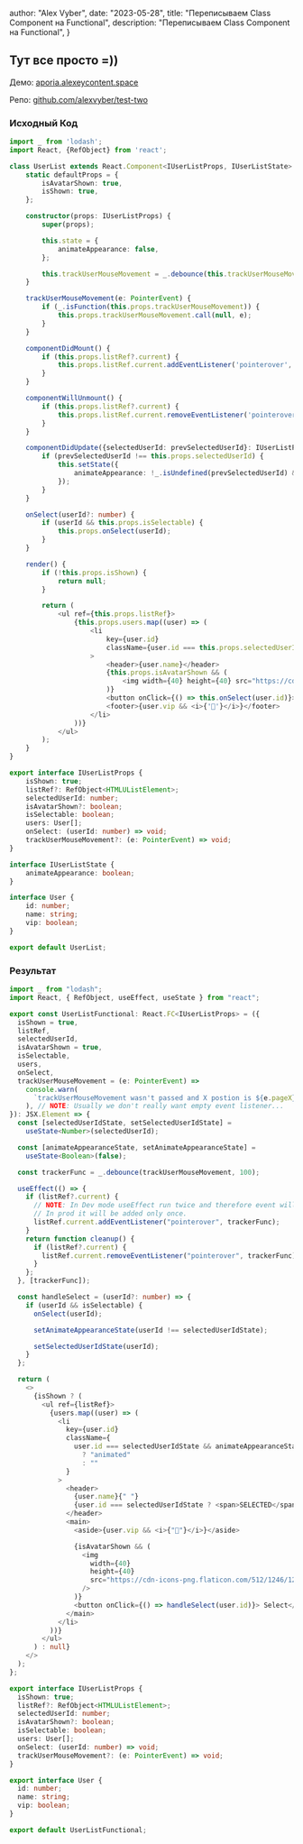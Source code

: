 
  author: "Alex Vyber",
  date: "2023-05-28",
  title: "Переписываем Class Component на Functional",
  description: "Переписываем Class Component на Functional",
}


## Тут все просто =))

Демо: [aporia.alexeycontent.space](https://aporia.alexeycontent.space/)

Репо: [github.com/alexvyber/test-two](https://github.com/alexvyber/test-two)

### Исходный Код

```TypeScript
import _ from 'lodash';
import React, {RefObject} from 'react';

class UserList extends React.Component<IUserListProps, IUserListState> {
	static defaultProps = {
		isAvatarShown: true,
		isShown: true,
	};

	constructor(props: IUserListProps) {
		super(props);

		this.state = {
			animateAppearance: false,
		};

		this.trackUserMouseMovement = _.debounce(this.trackUserMouseMovement.bind(this), 100);
	}

	trackUserMouseMovement(e: PointerEvent) {
		if (_.isFunction(this.props.trackUserMouseMovement)) {
			this.props.trackUserMouseMovement.call(null, e);
		}
	}

	componentDidMount() {
		if (this.props.listRef?.current) {
			this.props.listRef.current.addEventListener('pointerover', this.trackUserMouseMovement);
		}
	}

	componentWillUnmount() {
		if (this.props.listRef?.current) {
			this.props.listRef.current.removeEventListener('pointerover', this.trackUserMouseMovement);
		}
	}

	componentDidUpdate({selectedUserId: prevSelectedUserId}: IUserListProps) {
		if (prevSelectedUserId !== this.props.selectedUserId) {
			this.setState({
				animateAppearance: !_.isUndefined(prevSelectedUserId) && !_.isUndefined(this.props.selectedUserId),
			});
		}
	}

	onSelect(userId?: number) {
		if (userId && this.props.isSelectable) {
			this.props.onSelect(userId);
		}
	}

	render() {
		if (!this.props.isShown) {
			return null;
		}

		return (
			<ul ref={this.props.listRef}>
				{this.props.users.map((user) => (
					<li
						key={user.id}
						className={user.id === this.props.selectedUserId && this.state.animateAppearance ? 'animated' : ''}
					>
						<header>{user.name}</header>
						{this.props.isAvatarShown && (
							<img width={40} height={40} src="https://cdn-icons-png.flaticon.com/512/1246/1246351.png?w=360" />
						)}
						<button onClick={() => this.onSelect(user.id)}> Select</button>
						<footer>{user.vip && <i>{'👑'}</i>}</footer>
					</li>
				))}
			</ul>
		);
	}
}

export interface IUserListProps {
	isShown: true;
	listRef?: RefObject<HTMLUListElement>;
	selectedUserId: number;
	isAvatarShown?: boolean;
	isSelectable: boolean;
	users: User[];
	onSelect: (userId: number) => void;
	trackUserMouseMovement?: (e: PointerEvent) => void;
}

interface IUserListState {
	animateAppearance: boolean;
}

interface User {
	id: number;
	name: string;
	vip: boolean;
}

export default UserList;

```

### Результат

```TypeScript
import _ from "lodash";
import React, { RefObject, useEffect, useState } from "react";

export const UserListFunctional: React.FC<IUserListProps> = ({
  isShown = true,
  listRef,
  selectedUserId,
  isAvatarShown = true,
  isSelectable,
  users,
  onSelect,
  trackUserMouseMovement = (e: PointerEvent) =>
    console.warn(
      `trackUserMouseMovement wasn't passed and X postion is ${e.pageX}`
    ), // NOTE: Usually we don't really want empty event listener...
}): JSX.Element => {
  const [selectedUserIdState, setSelectedUserIdState] =
    useState<Number>(selectedUserId);

  const [animateAppearanceState, setAnimateAppearanceState] =
    useState<Boolean>(false);

  const trackerFunc = _.debounce(trackUserMouseMovement, 100);

  useEffect(() => {
    if (listRef?.current) {
      // NOTE: In Dev mode useEffect run twice and therefore event will be added twice
      // In prod it will be added only once.
      listRef.current.addEventListener("pointerover", trackerFunc);
    }
    return function cleanup() {
      if (listRef?.current) {
        listRef.current.removeEventListener("pointerover", trackerFunc);
      }
    };
  }, [trackerFunc]);

  const handleSelect = (userId?: number) => {
    if (userId && isSelectable) {
      onSelect(userId);

      setAnimateAppearanceState(userId !== selectedUserIdState);

      setSelectedUserIdState(userId);
    }
  };

  return (
    <>
      {isShown ? (
        <ul ref={listRef}>
          {users.map((user) => (
            <li
              key={user.id}
              className={
                user.id === selectedUserIdState && animateAppearanceState
                  ? "animated"
                  : ""
              }
            >
              <header>
                {user.name}{" "}
                {user.id === selectedUserIdState ? <span>SELECTED</span> : null}
              </header>
              <main>
                <aside>{user.vip && <i>{"👑"}</i>}</aside>

                {isAvatarShown && (
                  <img
                    width={40}
                    height={40}
                    src="https://cdn-icons-png.flaticon.com/512/1246/1246351.png?w=360"
                  />
                )}
                <button onClick={() => handleSelect(user.id)}> Select</button>
              </main>
            </li>
          ))}
        </ul>
      ) : null}
    </>
  );
};

export interface IUserListProps {
  isShown: true;
  listRef?: RefObject<HTMLUListElement>;
  selectedUserId: number;
  isAvatarShown?: boolean;
  isSelectable: boolean;
  users: User[];
  onSelect: (userId: number) => void;
  trackUserMouseMovement?: (e: PointerEvent) => void;
}

export interface User {
  id: number;
  name: string;
  vip: boolean;
}

export default UserListFunctional;
```
